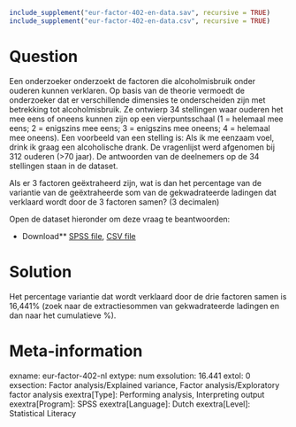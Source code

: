 ```r
include_supplement("eur-factor-402-en-data.sav", recursive = TRUE)
include_supplement("eur-factor-402-en-data.csv", recursive = TRUE)
```

Question
========
Een onderzoeker onderzoekt de factoren die alcoholmisbruik onder ouderen kunnen verklaren. Op basis van de theorie vermoedt de onderzoeker dat er verschillende dimensies te onderscheiden zijn met betrekking tot alcoholmisbruik. Ze ontwierp 34 stellingen waar ouderen het mee eens of oneens kunnen zijn op een vierpuntsschaal (1 = helemaal mee eens; 2 = enigszins mee eens; 3 = enigszins mee oneens; 4 = helemaal mee oneens). Een voorbeeld van een stelling is: Als ik me eenzaam voel, drink ik graag een alcoholische drank. De vragenlijst werd afgenomen bij 312 ouderen (>70 jaar). De antwoorden van de deelnemers op de 34 stellingen staan in de dataset.

Als er 3 factoren geëxtraheerd zijn, wat is dan het percentage van de variantie van de geëxtraheerde som van de gekwadrateerde ladingen dat verklaard wordt door de 3 factoren samen? (3 decimalen)

Open de dataset hieronder om deze vraag te beantwoorden:

* Download** [SPSS file](eur-factor-402-en-data.sav), [CSV file](eur-factor-402-en-data.csv)


Solution
========
Het percentage variantie dat wordt verklaard door de drie factoren samen is 16,441% (zoek naar de extractiesommen van gekwadrateerde ladingen en dan naar het cumulatieve %).

Meta-information
================
exname: eur-factor-402-nl
extype: num
exsolution: 16.441
extol: 0
exsection: Factor analysis/Explained variance, Factor analysis/Exploratory factor analysis
exextra[Type]: Performing analysis, Interpreting output
exextra[Program]: SPSS
exextra[Language]: Dutch
exextra[Level]: Statistical Literacy
